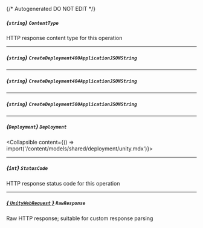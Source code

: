 {/* Autogenerated DO NOT EDIT  */}

##### *{`string`}* `ContentType`
HTTP response content type for this operation

---
##### *{`string`}* `CreateDeployment400ApplicationJSONString`

---
##### *{`string`}* `CreateDeployment404ApplicationJSONString`

---
##### *{`string`}* `CreateDeployment500ApplicationJSONString`

---
##### *{`Deployment`}* `Deployment`
<Collapsible content={() => import('/content/models/shared/deployment/unity.mdx')}>
</Collapsible>

---
##### *{`int`}* `StatusCode`
HTTP response status code for this operation

---
##### [*{ `UnityWebRequest` }*](https://docs.unity3d.com/2021.3/Documentation/ScriptReference/Networking.UnityWebRequest.html) `RawResponse`
Raw HTTP response; suitable for custom response parsing


